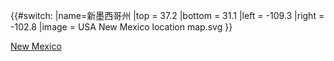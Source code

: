 {{#switch:{{{1}}}
|name=新墨西哥州
|top = 37.2
|bottom = 31.1
|left = -109.3
|right = -102.8
|image = USA New Mexico location map.svg
}}<noinclude>{{Location map/Info}}
{{Documentation}}
[[Category:美國地理位置圖模板|New Mexico]]
</noinclude>